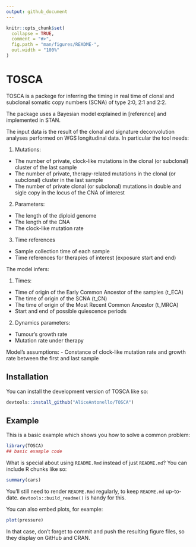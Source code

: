 ```yaml
---
output: github_document
---
```


<!-- README.md is generated from README.Rmd. Please edit that file -->

```r
knitr::opts_chunk$set(
  collapse = TRUE,
  comment = "#>",
  fig.path = "man/figures/README-",
  out.width = "100%"
)
```

# TOSCA

<!-- badges: start -->
<!-- badges: end -->

TOSCA is a packege for inferring the timing in real time of clonal and subclonal somatic copy numbers (SCNA) of type 2:0, 2:1 and 2:2. 

The package uses a Bayesian model explained in [reference] and implemented in STAN.

The input data is the result of the clonal and signature deconvolution analyses performed on WGS longitudinal data. In particular the tool needs:

1. Mutations:
- The number of private, clock-like mutations in the clonal (or subclonal) cluster of the last sample
- The number of private, therapy-related mutations in the clonal (or subclonal) cluster in the last sample
- The number of private clonal (or subclonal) mutations in double and sigle copy in the locus of the CNA of interest

2. Parameters:
- The length of the diploid genome
- The length of the CNA
- The clock-like mutation rate 

3. Time references 
- Sample collection time of each sample
- Time references for therapies of interest (exposure start and end)

The model infers:

1. Times:
- Time of origin of the Early Common Ancestor of the samples (t_ECA)
- The time of origin of the SCNA (t_CN)
- The time of origin of the Most Recent Common Ancestor (t_MRCA)
- Start and end of possible quiescence periods

2. Dynamics parameters:
- Tumour’s growth rate
- Mutation rate under therapy 

Model’s assumptions:
- Constance of clock-like mutation rate and growth rate between the first and last sample

## Installation

You can install the development version of TOSCA like so:

``` r
devtools::install_github("AliceAntonello/TOSCA")
```

## Example

This is a basic example which shows you how to solve a common problem:

```r
library(TOSCA)
## basic example code
```

What is special about using `README.Rmd` instead of just `README.md`? You can include R chunks like so:

```r
summary(cars)
```

You'll still need to render `README.Rmd` regularly, to keep `README.md` up-to-date. `devtools::build_readme()` is handy for this.

You can also embed plots, for example:

```r
plot(pressure)
```

In that case, don't forget to commit and push the resulting figure files, so they display on GitHub and CRAN.

